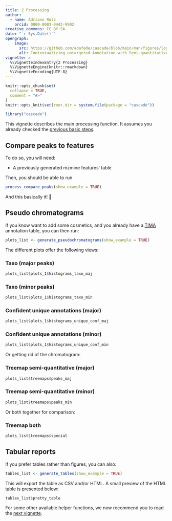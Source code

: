 ```yaml
---
title: 2 Processing
author: 
  - name: Adriano Rutz
    orcid: 0000-0003-0443-9902
creative_commons: CC BY-SA
date: "`r Sys.Date()`"
opengraph:
    image:
      src: https://github.com/adafede/cascade/blob/main/man/figures/logo.svg
      alt: Contextualizing untargeted Annotation with Semi-quantitative Charged Aerosol Detection for pertinent characterization of natural Extracts
vignette: >
  %\VignetteIndexEntry{2 Processing}
  %\VignetteEngine{knitr::rmarkdown}
  %\VignetteEncoding{UTF-8}
---
```


```r
knitr::opts_chunk$set(
  collapse = TRUE,
  comment = "#>"
)
knitr::opts_knit$set(root.dir = system.file(package = "cascade"))
```

```r
library("cascade")
```

This vignette describes the main processing function.
It assumes you already checked the [previous basic steps](https://adafede.github.io/cascade/articles/I-basics.html).

## Compare peaks to features

To do so, you will need:

- A previously generated mzmine features' table

Then, you should be able to run

```r
process_compare_peaks(show_example = TRUE)
```

And this basically it! 🚀

## Pseudo chromatograms

If you know want to add some cosmetics, and you already have a [TIMA](https://taxonomicallyinformedannotation.github.io/tima) annotation table, you can then run:

```r
plots_list <- generate_pseudochromatograms(show_example = TRUE)
```

The different plots offer the following views:

### Taxo (major peaks)

```r
plots_list$plots_1$histograms_taxo_maj
```

### Taxo (minor peaks)

```r
plots_list$plots_1$histograms_taxo_min
```

### Confident unique annotations (major)

```r
plots_list$plots_1$histograms_unique_conf_maj
```

### Confident unique annotations (minor)

```r
plots_list$plots_1$histograms_unique_conf_min
```

Or getting rid of the chromatogram:

### Treemap semi-quantitative (major)

```r
plots_list$treemaps$peaks_maj
```

### Treemap semi-quantitative (minor)

```r
plots_list$treemaps$peaks_min
```

Or both together for comparison:

### Treemap both

```r
plots_list$treemaps$special
```

## Tabular reports

If you prefer tables rather than figures, you can also:

```r
tables_list <- generate_tables(show_example = TRUE)
```

This will export the table as CSV and/or HTML.
A small preview of the HTML table is presented below:

```r
tables_list$pretty_table
```

For some other available helper functions, we now recommend you to read the [next vignette](https://adafede.github.io/cascade/articles/III-bonus.html).
